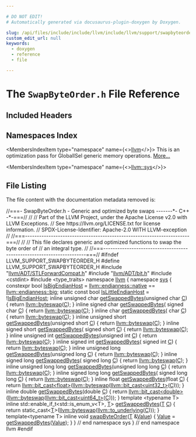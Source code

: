 ```yaml
---

# DO NOT EDIT!
# Automatically generated via docusaurus-plugin-doxygen by Doxygen.

slug: /api/files/include/include/llvm/include/llvm/support/swapbyteorder-h
custom_edit_url: null
keywords:
  - doxygen
  - reference
  - file

---
```





# The `SwapByteOrder.h` File Reference

<DoxygenPage pluginConfig={pluginConfig}>



## Included Headers

<IncludesList>
<IncludesListItem
  filePath="llvm/ADT/STLForwardCompat.h"
  permalink="/docs/api/files/include/include/llvm/include/llvm/adt/stlforwardcompat-h"
  isLocal="true" />
<IncludesListItem
  filePath="llvm/ADT/bit.h"
  permalink="/docs/api/files/include/include/llvm/include/llvm/adt/bit-h"
  isLocal="true" />
<IncludesListItem
  filePath="cstdint"
  permalink=""
  isLocal="false" />
<IncludesListItem
  filePath="type_traits"
  permalink=""
  isLocal="false" />
</IncludesList>

## Namespaces Index

<MembersIndex>

<MembersIndexItem
  type="namespace"
  name={<><a href="/docs/api/namespaces/llvm">llvm</a></>}>
This is an optimization pass for GlobalISel generic memory operations. <a href="/docs/api/namespaces/llvm/#details">More...</a>
</MembersIndexItem>

<MembersIndexItem
  type="namespace"
  name={<><a href="/docs/api/namespaces/llvm/sys">llvm::sys</a></>}>
</MembersIndexItem>

</MembersIndex>


## File Listing

The file content with the documentation metadata removed is:

<ProgramListing>

<Link id="l00001" /><CodeLine lineNumber="1"><Highlight kind="comment">//===- SwapByteOrder.h - Generic and optimized byte swaps -------&#42;- C++ -&#42;-===//</Highlight><Highlight kind="normal"></Highlight></CodeLine>
<Link id="l00002" /><CodeLine lineNumber="2"><Highlight kind="normal"></Highlight><Highlight kind="comment">//</Highlight><Highlight kind="normal"></Highlight></CodeLine>
<Link id="l00003" /><CodeLine lineNumber="3"><Highlight kind="normal"></Highlight><Highlight kind="comment">// Part of the LLVM Project, under the Apache License v2.0 with LLVM Exceptions.</Highlight><Highlight kind="normal"></Highlight></CodeLine>
<Link id="l00004" /><CodeLine lineNumber="4"><Highlight kind="normal"></Highlight><Highlight kind="comment">// See https://llvm.org/LICENSE.txt for license information.</Highlight><Highlight kind="normal"></Highlight></CodeLine>
<Link id="l00005" /><CodeLine lineNumber="5"><Highlight kind="normal"></Highlight><Highlight kind="comment">// SPDX-License-Identifier: Apache-2.0 WITH LLVM-exception</Highlight><Highlight kind="normal"></Highlight></CodeLine>
<Link id="l00006" /><CodeLine lineNumber="6"><Highlight kind="normal"></Highlight><Highlight kind="comment">//</Highlight><Highlight kind="normal"></Highlight></CodeLine>
<Link id="l00007" /><CodeLine lineNumber="7"><Highlight kind="normal"></Highlight><Highlight kind="comment">//===----------------------------------------------------------------------===//</Highlight><Highlight kind="normal"></Highlight></CodeLine>
<Link id="l00008" /><CodeLine lineNumber="8"><Highlight kind="normal"></Highlight><Highlight kind="comment">//</Highlight><Highlight kind="normal"></Highlight></CodeLine>
<Link id="l00009" /><CodeLine lineNumber="9"><Highlight kind="normal"></Highlight><Highlight kind="comment">// This file declares generic and optimized functions to swap the byte order of</Highlight><Highlight kind="normal"></Highlight></CodeLine>
<Link id="l00010" /><CodeLine lineNumber="10"><Highlight kind="normal"></Highlight><Highlight kind="comment">// an integral type.</Highlight><Highlight kind="normal"></Highlight></CodeLine>
<Link id="l00011" /><CodeLine lineNumber="11"><Highlight kind="normal"></Highlight><Highlight kind="comment">//</Highlight><Highlight kind="normal"></Highlight></CodeLine>
<Link id="l00012" /><CodeLine lineNumber="12"><Highlight kind="normal"></Highlight><Highlight kind="comment">//===----------------------------------------------------------------------===//</Highlight><Highlight kind="normal"></Highlight></CodeLine>
<Link id="l00013" /><CodeLine lineNumber="13"><Highlight kind="normal"></Highlight></CodeLine>
<Link id="l00014" /><CodeLine lineNumber="14"><Highlight kind="normal"></Highlight><Highlight kind="preprocessor">#ifndef LLVM&#95;SUPPORT&#95;SWAPBYTEORDER&#95;H</Highlight><Highlight kind="normal"></Highlight></CodeLine>
<Link id="l00015" /><CodeLine lineNumber="15"><Highlight kind="normal"></Highlight><Highlight kind="preprocessor">#define LLVM&#95;SUPPORT&#95;SWAPBYTEORDER&#95;H</Highlight><Highlight kind="normal"></Highlight></CodeLine>
<Link id="l00016" /><CodeLine lineNumber="16"><Highlight kind="normal"></Highlight></CodeLine>
<Link id="l00017" /><CodeLine lineNumber="17"><Highlight kind="normal"></Highlight><Highlight kind="preprocessor">#include &quot;<a href="/docs/api/files/include/include/llvm/include/llvm/adt/stlforwardcompat-h">llvm/ADT/STLForwardCompat.h</a>&quot;</Highlight><Highlight kind="normal"></Highlight></CodeLine>
<Link id="l00018" /><CodeLine lineNumber="18"><Highlight kind="normal"></Highlight><Highlight kind="preprocessor">#include &quot;<a href="/docs/api/files/include/include/llvm/include/llvm/adt/bit-h">llvm/ADT/bit.h</a>&quot;</Highlight><Highlight kind="normal"></Highlight></CodeLine>
<Link id="l00019" /><CodeLine lineNumber="19"><Highlight kind="normal"></Highlight><Highlight kind="preprocessor">#include &lt;cstdint&gt;</Highlight><Highlight kind="normal"></Highlight></CodeLine>
<Link id="l00020" /><CodeLine lineNumber="20"><Highlight kind="normal"></Highlight><Highlight kind="preprocessor">#include &lt;type&#95;traits&gt;</Highlight><Highlight kind="normal"></Highlight></CodeLine>
<Link id="l00021" /><CodeLine lineNumber="21"><Highlight kind="normal"></Highlight></CodeLine>
<Link id="l00022" /><CodeLine lineNumber="22"><Highlight kind="normal"></Highlight><Highlight kind="keyword">namespace </Highlight><Highlight kind="normal"><a href="/docs/api/namespaces/llvm">llvm</a> &#123;</Highlight></CodeLine>
<Link id="l00023" /><CodeLine lineNumber="23"><Highlight kind="normal"></Highlight></CodeLine>
<Link id="l00024" /><CodeLine lineNumber="24"><Highlight kind="normal"></Highlight><Highlight kind="keyword">namespace </Highlight><Highlight kind="normal"><a href="/docs/api/namespaces/llvm/sys">sys</a> &#123;</Highlight></CodeLine>
<Link id="l00025" /><CodeLine lineNumber="25"><Highlight kind="normal"></Highlight></CodeLine>
<Link id="l00026" /><CodeLine lineNumber="26" lineLink="/docs/api/namespaces/llvm/sys/#ab9f705441a3a825d4b8a93ca4476d4e7"><Highlight kind="normal"></Highlight><Highlight kind="keyword">constexpr</Highlight><Highlight kind="normal"> </Highlight><Highlight kind="keywordtype">bool</Highlight><Highlight kind="normal"> <a href="/docs/api/namespaces/llvm/sys/#ab9f705441a3a825d4b8a93ca4476d4e7">IsBigEndianHost</a> =</Highlight></CodeLine>
<Link id="l00027" /><CodeLine lineNumber="27"><Highlight kind="normal">    <a href="/docs/api/namespaces/llvm/#ae1e26e57357947b25e392fd18ab000dba8e5f3adee38c8fccc13c1f3be0143796">llvm::endianness::native</a> == <a href="/docs/api/namespaces/llvm/#ae1e26e57357947b25e392fd18ab000dbad861877da56b8b4ceb35c8cbfdf65bb4">llvm::endianness::big</a>;</Highlight></CodeLine>
<Link id="l00028" /><CodeLine lineNumber="28"><Highlight kind="normal"></Highlight></CodeLine>
<Link id="l00029" /><CodeLine lineNumber="29" lineLink="/docs/api/namespaces/llvm/sys/#a4ee2015697caec796e59972aadc2f9e2"><Highlight kind="normal"></Highlight><Highlight kind="keyword">static</Highlight><Highlight kind="normal"> </Highlight><Highlight kind="keyword">const</Highlight><Highlight kind="normal"> </Highlight><Highlight kind="keywordtype">bool</Highlight><Highlight kind="normal"> <a href="/docs/api/namespaces/llvm/sys/#a4ee2015697caec796e59972aadc2f9e2">IsLittleEndianHost</a> = !<a href="/docs/api/namespaces/llvm/sys/#ab9f705441a3a825d4b8a93ca4476d4e7">IsBigEndianHost</a>;</Highlight></CodeLine>
<Link id="l00030" /><CodeLine lineNumber="30"><Highlight kind="normal"></Highlight></CodeLine>
<Link id="l00031" /><CodeLine lineNumber="31" lineLink="/docs/api/namespaces/llvm/sys/#a9fdc626fd366982b6620b0544f0e83ae"><Highlight kind="normal"></Highlight><Highlight kind="keyword">inline</Highlight><Highlight kind="normal"> </Highlight><Highlight kind="keywordtype">unsigned</Highlight><Highlight kind="normal"> </Highlight><Highlight kind="keywordtype">char</Highlight><Highlight kind="normal">      <a href="/docs/api/namespaces/llvm/sys/#a9fdc626fd366982b6620b0544f0e83ae">getSwappedBytes</a>(</Highlight><Highlight kind="keywordtype">unsigned</Highlight><Highlight kind="normal"> </Highlight><Highlight kind="keywordtype">char</Highlight><Highlight kind="normal">      <a href="/docs/api/namespaces/llvm/callingconv/#ac6aa1387c4375260e2468eb5a77fdb4cafd841a49aec1539bc88abc8ff9e170fb">C</a>) &#123; </Highlight><Highlight kind="keywordflow">return</Highlight><Highlight kind="normal"> <a href="/docs/api/namespaces/llvm/#a2a584ab307c8e962527df226089a7470">llvm::byteswap</a>(<a href="/docs/api/namespaces/llvm/callingconv/#ac6aa1387c4375260e2468eb5a77fdb4cafd841a49aec1539bc88abc8ff9e170fb">C</a>); &#125;</Highlight></CodeLine>
<Link id="l00032" /><CodeLine lineNumber="32" lineLink="/docs/api/namespaces/llvm/sys/#a43ff456f6ece9a1e0c5ee9ed3f8eea86"><Highlight kind="normal"></Highlight><Highlight kind="keyword">inline</Highlight><Highlight kind="normal">   </Highlight><Highlight kind="keywordtype">signed</Highlight><Highlight kind="normal"> </Highlight><Highlight kind="keywordtype">char</Highlight><Highlight kind="normal">      <a href="/docs/api/namespaces/llvm/sys/#a9fdc626fd366982b6620b0544f0e83ae">getSwappedBytes</a>( </Highlight><Highlight kind="keywordtype">signed</Highlight><Highlight kind="normal">  </Highlight><Highlight kind="keywordtype">char</Highlight><Highlight kind="normal">      <a href="/docs/api/namespaces/llvm/callingconv/#ac6aa1387c4375260e2468eb5a77fdb4cafd841a49aec1539bc88abc8ff9e170fb">C</a>) &#123; </Highlight><Highlight kind="keywordflow">return</Highlight><Highlight kind="normal"> <a href="/docs/api/namespaces/llvm/#a2a584ab307c8e962527df226089a7470">llvm::byteswap</a>(<a href="/docs/api/namespaces/llvm/callingconv/#ac6aa1387c4375260e2468eb5a77fdb4cafd841a49aec1539bc88abc8ff9e170fb">C</a>); &#125;</Highlight></CodeLine>
<Link id="l00033" /><CodeLine lineNumber="33" lineLink="/docs/api/namespaces/llvm/sys/#aafd2d496b07043f395441ff1b1a28a93"><Highlight kind="normal"></Highlight><Highlight kind="keyword">inline</Highlight><Highlight kind="normal">          </Highlight><Highlight kind="keywordtype">char</Highlight><Highlight kind="normal">      <a href="/docs/api/namespaces/llvm/sys/#a9fdc626fd366982b6620b0544f0e83ae">getSwappedBytes</a>(         </Highlight><Highlight kind="keywordtype">char</Highlight><Highlight kind="normal">      <a href="/docs/api/namespaces/llvm/callingconv/#ac6aa1387c4375260e2468eb5a77fdb4cafd841a49aec1539bc88abc8ff9e170fb">C</a>) &#123; </Highlight><Highlight kind="keywordflow">return</Highlight><Highlight kind="normal"> <a href="/docs/api/namespaces/llvm/#a2a584ab307c8e962527df226089a7470">llvm::byteswap</a>(<a href="/docs/api/namespaces/llvm/callingconv/#ac6aa1387c4375260e2468eb5a77fdb4cafd841a49aec1539bc88abc8ff9e170fb">C</a>); &#125;</Highlight></CodeLine>
<Link id="l00034" /><CodeLine lineNumber="34"><Highlight kind="normal"></Highlight></CodeLine>
<Link id="l00035" /><CodeLine lineNumber="35" lineLink="/docs/api/namespaces/llvm/sys/#aad90411f73fc54ca39d4d832b1871593"><Highlight kind="normal"></Highlight><Highlight kind="keyword">inline</Highlight><Highlight kind="normal"> </Highlight><Highlight kind="keywordtype">unsigned</Highlight><Highlight kind="normal"> </Highlight><Highlight kind="keywordtype">short</Highlight><Highlight kind="normal">     <a href="/docs/api/namespaces/llvm/sys/#a9fdc626fd366982b6620b0544f0e83ae">getSwappedBytes</a>(</Highlight><Highlight kind="keywordtype">unsigned</Highlight><Highlight kind="normal"> </Highlight><Highlight kind="keywordtype">short</Highlight><Highlight kind="normal">     <a href="/docs/api/namespaces/llvm/callingconv/#ac6aa1387c4375260e2468eb5a77fdb4cafd841a49aec1539bc88abc8ff9e170fb">C</a>) &#123; </Highlight><Highlight kind="keywordflow">return</Highlight><Highlight kind="normal"> <a href="/docs/api/namespaces/llvm/#a2a584ab307c8e962527df226089a7470">llvm::byteswap</a>(<a href="/docs/api/namespaces/llvm/callingconv/#ac6aa1387c4375260e2468eb5a77fdb4cafd841a49aec1539bc88abc8ff9e170fb">C</a>); &#125;</Highlight></CodeLine>
<Link id="l00036" /><CodeLine lineNumber="36" lineLink="/docs/api/namespaces/llvm/sys/#ae846344215d14e3e9591ef1a5e14414f"><Highlight kind="normal"></Highlight><Highlight kind="keyword">inline</Highlight><Highlight kind="normal">   </Highlight><Highlight kind="keywordtype">signed</Highlight><Highlight kind="normal"> </Highlight><Highlight kind="keywordtype">short</Highlight><Highlight kind="normal">     <a href="/docs/api/namespaces/llvm/sys/#a9fdc626fd366982b6620b0544f0e83ae">getSwappedBytes</a>(  </Highlight><Highlight kind="keywordtype">signed</Highlight><Highlight kind="normal"> </Highlight><Highlight kind="keywordtype">short</Highlight><Highlight kind="normal">     <a href="/docs/api/namespaces/llvm/callingconv/#ac6aa1387c4375260e2468eb5a77fdb4cafd841a49aec1539bc88abc8ff9e170fb">C</a>) &#123; </Highlight><Highlight kind="keywordflow">return</Highlight><Highlight kind="normal"> <a href="/docs/api/namespaces/llvm/#a2a584ab307c8e962527df226089a7470">llvm::byteswap</a>(<a href="/docs/api/namespaces/llvm/callingconv/#ac6aa1387c4375260e2468eb5a77fdb4cafd841a49aec1539bc88abc8ff9e170fb">C</a>); &#125;</Highlight></CodeLine>
<Link id="l00037" /><CodeLine lineNumber="37"><Highlight kind="normal"></Highlight></CodeLine>
<Link id="l00038" /><CodeLine lineNumber="38" lineLink="/docs/api/namespaces/llvm/sys/#a2cca2c8be1cc91bf2a1a399e340b3605"><Highlight kind="normal"></Highlight><Highlight kind="keyword">inline</Highlight><Highlight kind="normal"> </Highlight><Highlight kind="keywordtype">unsigned</Highlight><Highlight kind="normal"> </Highlight><Highlight kind="keywordtype">int</Highlight><Highlight kind="normal">       <a href="/docs/api/namespaces/llvm/sys/#a9fdc626fd366982b6620b0544f0e83ae">getSwappedBytes</a>(</Highlight><Highlight kind="keywordtype">unsigned</Highlight><Highlight kind="normal"> </Highlight><Highlight kind="keywordtype">int</Highlight><Highlight kind="normal">       <a href="/docs/api/namespaces/llvm/callingconv/#ac6aa1387c4375260e2468eb5a77fdb4cafd841a49aec1539bc88abc8ff9e170fb">C</a>) &#123; </Highlight><Highlight kind="keywordflow">return</Highlight><Highlight kind="normal"> <a href="/docs/api/namespaces/llvm/#a2a584ab307c8e962527df226089a7470">llvm::byteswap</a>(<a href="/docs/api/namespaces/llvm/callingconv/#ac6aa1387c4375260e2468eb5a77fdb4cafd841a49aec1539bc88abc8ff9e170fb">C</a>); &#125;</Highlight></CodeLine>
<Link id="l00039" /><CodeLine lineNumber="39" lineLink="/docs/api/namespaces/llvm/sys/#a8736ffd70faa2a4966c360dcfab7e747"><Highlight kind="normal"></Highlight><Highlight kind="keyword">inline</Highlight><Highlight kind="normal">   </Highlight><Highlight kind="keywordtype">signed</Highlight><Highlight kind="normal"> </Highlight><Highlight kind="keywordtype">int</Highlight><Highlight kind="normal">       <a href="/docs/api/namespaces/llvm/sys/#a9fdc626fd366982b6620b0544f0e83ae">getSwappedBytes</a>(  </Highlight><Highlight kind="keywordtype">signed</Highlight><Highlight kind="normal"> </Highlight><Highlight kind="keywordtype">int</Highlight><Highlight kind="normal">       <a href="/docs/api/namespaces/llvm/callingconv/#ac6aa1387c4375260e2468eb5a77fdb4cafd841a49aec1539bc88abc8ff9e170fb">C</a>) &#123; </Highlight><Highlight kind="keywordflow">return</Highlight><Highlight kind="normal"> <a href="/docs/api/namespaces/llvm/#a2a584ab307c8e962527df226089a7470">llvm::byteswap</a>(<a href="/docs/api/namespaces/llvm/callingconv/#ac6aa1387c4375260e2468eb5a77fdb4cafd841a49aec1539bc88abc8ff9e170fb">C</a>); &#125;</Highlight></CodeLine>
<Link id="l00040" /><CodeLine lineNumber="40"><Highlight kind="normal"></Highlight></CodeLine>
<Link id="l00041" /><CodeLine lineNumber="41" lineLink="/docs/api/namespaces/llvm/sys/#ad6a20027855c02c61a2a8659bb286745"><Highlight kind="normal"></Highlight><Highlight kind="keyword">inline</Highlight><Highlight kind="normal"> </Highlight><Highlight kind="keywordtype">unsigned</Highlight><Highlight kind="normal"> </Highlight><Highlight kind="keywordtype">long</Highlight><Highlight kind="normal">      <a href="/docs/api/namespaces/llvm/sys/#a9fdc626fd366982b6620b0544f0e83ae">getSwappedBytes</a>(</Highlight><Highlight kind="keywordtype">unsigned</Highlight><Highlight kind="normal"> </Highlight><Highlight kind="keywordtype">long</Highlight><Highlight kind="normal">      <a href="/docs/api/namespaces/llvm/callingconv/#ac6aa1387c4375260e2468eb5a77fdb4cafd841a49aec1539bc88abc8ff9e170fb">C</a>) &#123; </Highlight><Highlight kind="keywordflow">return</Highlight><Highlight kind="normal"> <a href="/docs/api/namespaces/llvm/#a2a584ab307c8e962527df226089a7470">llvm::byteswap</a>(<a href="/docs/api/namespaces/llvm/callingconv/#ac6aa1387c4375260e2468eb5a77fdb4cafd841a49aec1539bc88abc8ff9e170fb">C</a>); &#125;</Highlight></CodeLine>
<Link id="l00042" /><CodeLine lineNumber="42" lineLink="/docs/api/namespaces/llvm/sys/#a332623ae671930f6ac74a7d42a799cd1"><Highlight kind="normal"></Highlight><Highlight kind="keyword">inline</Highlight><Highlight kind="normal">   </Highlight><Highlight kind="keywordtype">signed</Highlight><Highlight kind="normal"> </Highlight><Highlight kind="keywordtype">long</Highlight><Highlight kind="normal">      <a href="/docs/api/namespaces/llvm/sys/#a9fdc626fd366982b6620b0544f0e83ae">getSwappedBytes</a>(  </Highlight><Highlight kind="keywordtype">signed</Highlight><Highlight kind="normal"> </Highlight><Highlight kind="keywordtype">long</Highlight><Highlight kind="normal">      <a href="/docs/api/namespaces/llvm/callingconv/#ac6aa1387c4375260e2468eb5a77fdb4cafd841a49aec1539bc88abc8ff9e170fb">C</a>) &#123; </Highlight><Highlight kind="keywordflow">return</Highlight><Highlight kind="normal"> <a href="/docs/api/namespaces/llvm/#a2a584ab307c8e962527df226089a7470">llvm::byteswap</a>(<a href="/docs/api/namespaces/llvm/callingconv/#ac6aa1387c4375260e2468eb5a77fdb4cafd841a49aec1539bc88abc8ff9e170fb">C</a>); &#125;</Highlight></CodeLine>
<Link id="l00043" /><CodeLine lineNumber="43"><Highlight kind="normal"></Highlight></CodeLine>
<Link id="l00044" /><CodeLine lineNumber="44" lineLink="/docs/api/namespaces/llvm/sys/#a63a08b31b95b428ae3c59de8af1dba0f"><Highlight kind="normal"></Highlight><Highlight kind="keyword">inline</Highlight><Highlight kind="normal"> </Highlight><Highlight kind="keywordtype">unsigned</Highlight><Highlight kind="normal"> </Highlight><Highlight kind="keywordtype">long</Highlight><Highlight kind="normal"> </Highlight><Highlight kind="keywordtype">long</Highlight><Highlight kind="normal"> <a href="/docs/api/namespaces/llvm/sys/#a9fdc626fd366982b6620b0544f0e83ae">getSwappedBytes</a>(</Highlight><Highlight kind="keywordtype">unsigned</Highlight><Highlight kind="normal"> </Highlight><Highlight kind="keywordtype">long</Highlight><Highlight kind="normal"> </Highlight><Highlight kind="keywordtype">long</Highlight><Highlight kind="normal"> <a href="/docs/api/namespaces/llvm/callingconv/#ac6aa1387c4375260e2468eb5a77fdb4cafd841a49aec1539bc88abc8ff9e170fb">C</a>) &#123; </Highlight><Highlight kind="keywordflow">return</Highlight><Highlight kind="normal"> <a href="/docs/api/namespaces/llvm/#a2a584ab307c8e962527df226089a7470">llvm::byteswap</a>(<a href="/docs/api/namespaces/llvm/callingconv/#ac6aa1387c4375260e2468eb5a77fdb4cafd841a49aec1539bc88abc8ff9e170fb">C</a>); &#125;</Highlight></CodeLine>
<Link id="l00045" /><CodeLine lineNumber="45" lineLink="/docs/api/namespaces/llvm/sys/#a31e87877edb36cae912fa1663167e9df"><Highlight kind="normal"></Highlight><Highlight kind="keyword">inline</Highlight><Highlight kind="normal">   </Highlight><Highlight kind="keywordtype">signed</Highlight><Highlight kind="normal"> </Highlight><Highlight kind="keywordtype">long</Highlight><Highlight kind="normal"> </Highlight><Highlight kind="keywordtype">long</Highlight><Highlight kind="normal"> <a href="/docs/api/namespaces/llvm/sys/#a9fdc626fd366982b6620b0544f0e83ae">getSwappedBytes</a>(  </Highlight><Highlight kind="keywordtype">signed</Highlight><Highlight kind="normal"> </Highlight><Highlight kind="keywordtype">long</Highlight><Highlight kind="normal"> </Highlight><Highlight kind="keywordtype">long</Highlight><Highlight kind="normal"> <a href="/docs/api/namespaces/llvm/callingconv/#ac6aa1387c4375260e2468eb5a77fdb4cafd841a49aec1539bc88abc8ff9e170fb">C</a>) &#123; </Highlight><Highlight kind="keywordflow">return</Highlight><Highlight kind="normal"> <a href="/docs/api/namespaces/llvm/#a2a584ab307c8e962527df226089a7470">llvm::byteswap</a>(<a href="/docs/api/namespaces/llvm/callingconv/#ac6aa1387c4375260e2468eb5a77fdb4cafd841a49aec1539bc88abc8ff9e170fb">C</a>); &#125;</Highlight></CodeLine>
<Link id="l00046" /><CodeLine lineNumber="46"><Highlight kind="normal"></Highlight></CodeLine>
<Link id="l00047" /><CodeLine lineNumber="47" lineLink="/docs/api/namespaces/llvm/sys/#a43bc53aa19d332833136b94c731d8266"><Highlight kind="normal"></Highlight><Highlight kind="keyword">inline</Highlight><Highlight kind="normal"> </Highlight><Highlight kind="keywordtype">float</Highlight><Highlight kind="normal"> <a href="/docs/api/namespaces/llvm/sys/#a9fdc626fd366982b6620b0544f0e83ae">getSwappedBytes</a>(</Highlight><Highlight kind="keywordtype">float</Highlight><Highlight kind="normal"> <a href="/docs/api/namespaces/llvm/callingconv/#ac6aa1387c4375260e2468eb5a77fdb4cafd841a49aec1539bc88abc8ff9e170fb">C</a>) &#123;</Highlight></CodeLine>
<Link id="l00048" /><CodeLine lineNumber="48"><Highlight kind="normal">  </Highlight><Highlight kind="keywordflow">return</Highlight><Highlight kind="normal"> <a href="/docs/api/namespaces/llvm/#aab3863f16cb0767af49f0dd63bc5aa90">llvm::bit&#95;cast&lt;float&gt;</a>(<a href="/docs/api/namespaces/llvm/#a2a584ab307c8e962527df226089a7470">llvm::byteswap</a>(<a href="/docs/api/namespaces/llvm/#aab3863f16cb0767af49f0dd63bc5aa90">llvm::bit&#95;cast&lt;uint32&#95;t&gt;</a>(<a href="/docs/api/namespaces/llvm/callingconv/#ac6aa1387c4375260e2468eb5a77fdb4cafd841a49aec1539bc88abc8ff9e170fb">C</a>)));</Highlight></CodeLine>
<Link id="l00049" /><CodeLine lineNumber="49"><Highlight kind="normal">&#125;</Highlight></CodeLine>
<Link id="l00050" /><CodeLine lineNumber="50"><Highlight kind="normal"></Highlight></CodeLine>
<Link id="l00051" /><CodeLine lineNumber="51" lineLink="/docs/api/namespaces/llvm/sys/#a682059512cfe037e45ccae7d76a1d556"><Highlight kind="normal"></Highlight><Highlight kind="keyword">inline</Highlight><Highlight kind="normal"> </Highlight><Highlight kind="keywordtype">double</Highlight><Highlight kind="normal"> <a href="/docs/api/namespaces/llvm/sys/#a9fdc626fd366982b6620b0544f0e83ae">getSwappedBytes</a>(</Highlight><Highlight kind="keywordtype">double</Highlight><Highlight kind="normal"> <a href="/docs/api/namespaces/llvm/callingconv/#ac6aa1387c4375260e2468eb5a77fdb4cafd841a49aec1539bc88abc8ff9e170fb">C</a>) &#123;</Highlight></CodeLine>
<Link id="l00052" /><CodeLine lineNumber="52"><Highlight kind="normal">  </Highlight><Highlight kind="keywordflow">return</Highlight><Highlight kind="normal"> <a href="/docs/api/namespaces/llvm/#aab3863f16cb0767af49f0dd63bc5aa90">llvm::bit&#95;cast&lt;double&gt;</a>(<a href="/docs/api/namespaces/llvm/#a2a584ab307c8e962527df226089a7470">llvm::byteswap</a>(<a href="/docs/api/namespaces/llvm/#aab3863f16cb0767af49f0dd63bc5aa90">llvm::bit&#95;cast&lt;uint64&#95;t&gt;</a>(<a href="/docs/api/namespaces/llvm/callingconv/#ac6aa1387c4375260e2468eb5a77fdb4cafd841a49aec1539bc88abc8ff9e170fb">C</a>)));</Highlight></CodeLine>
<Link id="l00053" /><CodeLine lineNumber="53"><Highlight kind="normal">&#125;</Highlight></CodeLine>
<Link id="l00054" /><CodeLine lineNumber="54"><Highlight kind="normal"></Highlight></CodeLine>
<Link id="l00055" /><CodeLine lineNumber="55"><Highlight kind="normal"></Highlight><Highlight kind="keyword">template</Highlight><Highlight kind="normal"> &lt;</Highlight><Highlight kind="keyword">typename</Highlight><Highlight kind="normal"> T&gt;</Highlight></CodeLine>
<Link id="l00056" /><CodeLine lineNumber="56" lineLink="/docs/api/namespaces/llvm/sys/#a9a719f6e64d5b1d7800abb76c788f102"><Highlight kind="normal"></Highlight><Highlight kind="keyword">inline</Highlight><Highlight kind="normal"> std::enable&#95;if&#95;t&lt;std::is&#95;enum&#95;v&lt;T&gt;, <a href="/docs/api/files/lib/lib/target/lib/target/mips/mips16isellowering-cpp/#a0acb682b8260ab1c60b918599864e2e5">T</a>&gt; <a href="/docs/api/namespaces/llvm/sys/#a9fdc626fd366982b6620b0544f0e83ae">getSwappedBytes</a>(<a href="/docs/api/files/lib/lib/target/lib/target/mips/mips16isellowering-cpp/#a0acb682b8260ab1c60b918599864e2e5">T</a> <a href="/docs/api/namespaces/llvm/callingconv/#ac6aa1387c4375260e2468eb5a77fdb4cafd841a49aec1539bc88abc8ff9e170fb">C</a>) &#123;</Highlight></CodeLine>
<Link id="l00057" /><CodeLine lineNumber="57"><Highlight kind="normal">  </Highlight><Highlight kind="keywordflow">return</Highlight><Highlight kind="normal"> </Highlight><Highlight kind="keyword">static&#95;cast&lt;</Highlight><Highlight kind="normal"><a href="/docs/api/files/lib/lib/target/lib/target/mips/mips16isellowering-cpp/#a0acb682b8260ab1c60b918599864e2e5">T</a></Highlight><Highlight kind="keyword">&gt;</Highlight><Highlight kind="normal">(<a href="/docs/api/namespaces/llvm/#a2a584ab307c8e962527df226089a7470">llvm::byteswap</a>(<a href="/docs/api/namespaces/llvm/#a842e49a58fb3eba4e42a8dadad77745b">llvm::to&#95;underlying</a>(<a href="/docs/api/namespaces/llvm/callingconv/#ac6aa1387c4375260e2468eb5a77fdb4cafd841a49aec1539bc88abc8ff9e170fb">C</a>)));</Highlight></CodeLine>
<Link id="l00058" /><CodeLine lineNumber="58"><Highlight kind="normal">&#125;</Highlight></CodeLine>
<Link id="l00059" /><CodeLine lineNumber="59"><Highlight kind="normal"></Highlight></CodeLine>
<Link id="l00060" /><CodeLine lineNumber="60"><Highlight kind="normal"></Highlight><Highlight kind="keyword">template</Highlight><Highlight kind="normal">&lt;</Highlight><Highlight kind="keyword">typename</Highlight><Highlight kind="normal"> T&gt;</Highlight></CodeLine>
<Link id="l00061" /><CodeLine lineNumber="61" lineLink="/docs/api/namespaces/llvm/sys/#ad0e418047a3e04c4fd1fb83325b571ae"><Highlight kind="normal"></Highlight><Highlight kind="keyword">inline</Highlight><Highlight kind="normal"> </Highlight><Highlight kind="keywordtype">void</Highlight><Highlight kind="normal"> <a href="/docs/api/namespaces/llvm/sys/#ad0e418047a3e04c4fd1fb83325b571ae">swapByteOrder</a>(<a href="/docs/api/files/lib/lib/target/lib/target/mips/mips16isellowering-cpp/#a0acb682b8260ab1c60b918599864e2e5">T</a> &amp;<a href="/docs/api/classes/llvm/value">Value</a>) &#123;</Highlight></CodeLine>
<Link id="l00062" /><CodeLine lineNumber="62"><Highlight kind="normal">  <a href="/docs/api/classes/llvm/value">Value</a> = <a href="/docs/api/namespaces/llvm/sys/#a9fdc626fd366982b6620b0544f0e83ae">getSwappedBytes</a>(<a href="/docs/api/classes/llvm/value">Value</a>);</Highlight></CodeLine>
<Link id="l00063" /><CodeLine lineNumber="63"><Highlight kind="normal">&#125;</Highlight></CodeLine>
<Link id="l00064" /><CodeLine lineNumber="64"><Highlight kind="normal"></Highlight></CodeLine>
<Link id="l00065" /><CodeLine lineNumber="65"><Highlight kind="normal">&#125; </Highlight><Highlight kind="comment">// end namespace sys</Highlight><Highlight kind="normal"></Highlight></CodeLine>
<Link id="l00066" /><CodeLine lineNumber="66"><Highlight kind="normal">&#125; </Highlight><Highlight kind="comment">// end namespace llvm</Highlight><Highlight kind="normal"></Highlight></CodeLine>
<Link id="l00067" /><CodeLine lineNumber="67"><Highlight kind="normal"></Highlight></CodeLine>
<Link id="l00068" /><CodeLine lineNumber="68"><Highlight kind="normal"></Highlight><Highlight kind="preprocessor">#endif</Highlight></CodeLine>

</ProgramListing>

</DoxygenPage>

